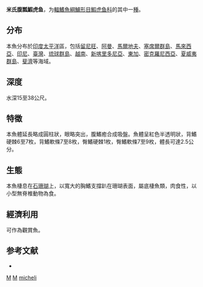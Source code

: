 {{Speciesbox
| taxon = Pleurosicya micheli
| status = NE
| status_system = IUCN3.1
| binomial_authority = [[Fourmanoir|Fourmanoir]], 1971
| synonyms = 
}}

'''米氏腹瓢鰕虎鱼'''，为[[輻鰭魚綱|輻鰭魚綱]][[鱸形目|鱸形目]][[鰕虎鱼科|鰕虎鱼科]]的其中一[[種|種]]。

==分布==
本魚分布於[[印度|印度]][[太平洋|太平洋]]區，包括[[留尼旺|留尼旺]]、[[阿曼|阿曼]]、[[馬爾地夫|馬爾地夫]]、[[塞席爾群島|塞席爾群島]]、[[馬來西亞|馬來西亞]]、[[印尼|印尼]]、[[臺灣|臺灣]]、[[琉球群島|琉球群島]]、[[越南|越南]]、[[新喀里多尼亞|新喀里多尼亞]]、[[東加|東加]]、[[密克羅尼西亞|密克羅尼西亞]]、[[夏威夷群島|夏威夷群島]]、[[斐濟|斐濟]]等海域。

==深度==
水深15至38公尺。

==特徵==
本魚體延長略成圓柱狀，眼略突出，腹鰭癒合成吸盤。魚體呈紅色半透明狀，背鰭硬棘6至7枚，背鰭軟條7至8枚，臀鰭硬棘1枚，臀鰭軟條7至9枚，體長可達2.5公分。

==生態==
本魚棲息在[[石珊瑚|石珊瑚]]上，以寬大的胸鰭支撐趴在珊瑚表面，屬底棲魚類，肉食性，以小型無脊椎動物為食。

==經濟利用==
可作為觀賞魚。

== 参考文献 ==
*{{FishBase_species|genus=Pleurosicya|species=micheli|year=2011|month=12}}

{{taxonbar}}
[[Category:_1971年描述的鱼类|M]]
[[Category:觀賞魚|M]]
[[Category:腹瓢鰕虎鱼属|micheli]]